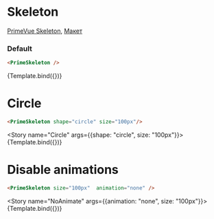 

<Meta title="Prime/Misc/Skeleton" />

# Skeleton

[PrimeVue Skeleton](https://primevue.org/skeleton), [Макет](<https://www.figma.com/design/4TYeki0MDLhfPGJstbIicf/UI-kit-PrimeFace--DS-?node-id=5241-3731&m=dev>)

### Default

```html dark
<PrimeSkeleton />
```

<Story name="Default">{Template.bind({})}</Story>

# Circle

```html dark
<PrimeSkeleton shape="circle" size="100px"/>
```

<Story name="Circle" args={{shape: "circle", size: "100px"}}>{Template.bind({})}</Story>


# Disable animations

```html dark
<PrimeSkeleton size="100px"  animation="none" />
```

<Story name="NoAnimate" args={{animation: "none", size: "100px"}}>{Template.bind({})}</Story>
